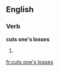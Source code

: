 ==English==

===Verb===
'''cuts one's losses'''

# {{en-third-person singular of|cut one's losses}}

[[fr:cuts one's losses]]